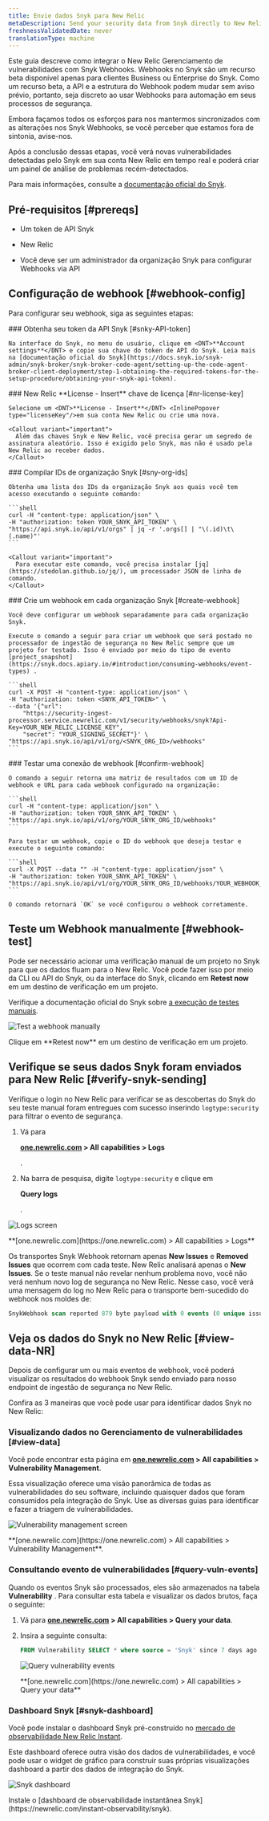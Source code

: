 ```yaml
---
title: Envie dados Snyk para New Relic
metaDescription: Send your security data from Snyk directly to New Relic.
freshnessValidatedDate: never
translationType: machine
---
```







Este guia descreve como integrar o New Relic Gerenciamento de vulnerabilidades com Snyk Webhooks. Webhooks no Snyk são um recurso beta disponível apenas para clientes Business ou Enterprise do Snyk. Como um recurso beta, a API e a estrutura do Webhook podem mudar sem aviso prévio, portanto, seja discreto ao usar Webhooks para automação em seus processos de segurança.

Embora façamos todos os esforços para nos mantermos sincronizados com as alterações nos Snyk Webhooks, se você perceber que estamos fora de sintonia, avise-nos.

Após a conclusão dessas etapas, você verá novas vulnerabilidades detectadas pelo Snyk em sua conta New Relic em tempo real e poderá criar um painel de análise de problemas recém-detectados.

Para mais informações, consulte a [documentação oficial do Snyk](https://snyk.docs.apiary.io/#reference/webhooks).

## Pré-requisitos [#prereqs]

* Um token de API Snyk

* New Relic

  <InlinePopover type="licenseKey"/>

* Você deve ser um administrador da organização Snyk para configurar Webhooks via API

## Configuração de webhook [#webhook-config]

Para configurar seu webhook, siga as seguintes etapas:

<Steps>
  <Step>
    ### Obtenha seu token da API Snyk [#snky-API-token]

    Na interface do Snyk, no menu do usuário, clique em <DNT>**Account settings**</DNT> e copie sua chave do token de API do Snyk. Leia mais na [documentação oficial do Snyk](https://docs.snyk.io/snyk-admin/snyk-broker/snyk-broker-code-agent/setting-up-the-code-agent-broker-client-deployment/step-1-obtaining-the-required-tokens-for-the-setup-procedure/obtaining-your-snyk-api-token).
  </Step>

  <Step>
    ### New Relic <DNT>**License - Insert**</DNT> chave de licença [#nr-license-key]

    Selecione um <DNT>**License - Insert**</DNT> <InlinePopover type="licenseKey"/>em sua conta New Relic ou crie uma nova.

    <Callout variant="important">
      Além das chaves Snyk e New Relic, você precisa gerar um segredo de assinatura aleatório. Isso é exigido pelo Snyk, mas não é usado pela New Relic ao receber dados.
    </Callout>
  </Step>

  <Step>
    ### Compilar IDs de organização Snyk [#sny-org-ids]

    Obtenha uma lista dos IDs da organização Snyk aos quais você tem acesso executando o seguinte comando:

    ```shell
    curl -H "content-type: application/json" \
    -H "authorization: token YOUR_SNYK_API_TOKEN" \
    "https://api.snyk.io/api/v1/orgs" | jq -r '.orgs[] | "\(.id)\t\(.name)"'
    ```

    <Callout variant="important">
      Para executar este comando, você precisa instalar [jq](https://stedolan.github.io/jq/), um processador JSON de linha de comando.
    </Callout>
  </Step>

  <Step>
    ### Crie um webhook em cada organização Snyk [#create-webhook]

    Você deve configurar um webhook separadamente para cada organização Snyk.

    Execute o comando a seguir para criar um webhook que será postado no processador de ingestão de segurança no New Relic sempre que um projeto for testado. Isso é enviado por meio do tipo de evento [project_snapshot](https://snyk.docs.apiary.io/#introduction/consuming-webhooks/event-types) .

    ```shell
    curl -X POST -H "content-type: application/json" \
    -H "authorization: token <SNYK_API_TOKEN>" \
    --data '{"url": 
        "https://security-ingest-processor.service.newrelic.com/v1/security/webhooks/snyk?Api-Key=YOUR_NEW_RELIC_LICENSE_KEY",
        "secret": "YOUR_SIGNING_SECRET"}' \
    "https://api.snyk.io/api/v1/org/<SNYK_ORG_ID>/webhooks"
    ```
  </Step>

  <Step>
    ### Testar uma conexão de webhook [#confirm-webhook]

    O comando a seguir retorna uma matriz de resultados com um ID de webhook e URL para cada webhook configurado na organização:

    ```shell
    curl -H "content-type: application/json" \
    -H "authorization: token YOUR_SNYK_API_TOKEN" \
    "https://api.snyk.io/api/v1/org/YOUR_SNYK_ORG_ID/webhooks"
    ```

    Para testar um webhook, copie o ID do webhook que deseja testar e execute o seguinte comando:

    ```shell
    curl -X POST --data "" -H "content-type: application/json" \
    -H "authorization: token YOUR_SNYK_API_TOKEN" \
    "https://api.snyk.io/api/v1/org/YOUR_SNYK_ORG_ID/webhooks/YOUR_WEBHOOK_ID/ping"
    ```

    O comando retornará `OK` se você configurou o webhook corretamente.
  </Step>
</Steps>

## Teste um Webhook manualmente [#webhook-test]

Pode ser necessário acionar uma verificação manual de um projeto no Snyk para que os dados fluam para o New Relic. Você pode fazer isso por meio da CLI ou API do Snyk, ou da interface do Snyk, clicando em <DNT>**Retest now**</DNT> em um destino de verificação em um projeto.

Verifique a documentação oficial do Snyk sobre [a execução de testes manuais](https://docs.snyk.io/getting-started/running-tests#run-tests-manually).

<img
  title="Test a webhook manually"
  alt="Test a webhook manually"
  src={vulnerabilitymanagementTestWebhook}
/>

<figcaption>
  Clique em <DNT>**Retest now**</DNT> em um destino de verificação em um projeto.
</figcaption>

## Verifique se seus dados Snyk foram enviados para New Relic [#verify-snyk-sending]

Verifique o login no New Relic para verificar se as descobertas do Snyk do seu teste manual foram entregues com sucesso inserindo `logtype:security` para filtrar o evento de segurança.

1. Vá para

   <DNT>**[one.newrelic.com](https://one.newrelic.com) > All capabilities > Logs**</DNT>

   .

2. Na barra de pesquisa, digite `logtype:security` e clique em

   <DNT>**Query logs**</DNT>

   .

<img
  title="Logs screen"
  alt="Logs screen"
  src={vulnerabilitymanagementVerifySnykData}
/>

<figcaption>
  <DNT>
    **[one.newrelic.com](https://one.newrelic.com) > All capabilities > Logs**
  </DNT>
</figcaption>

Os transportes Snyk Webhook retornam apenas <DNT>**New Issues**</DNT> e <DNT>**Removed Issues**</DNT> que ocorrem com cada teste. New Relic analisará apenas o <DNT>**New Issues**</DNT>. Se o teste manual não revelar nenhum problema novo, você não verá nenhum novo log de segurança no New Relic. Nesse caso, você verá uma mensagem do log no New Relic para o transporte bem-sucedido do webhook nos moldes de:

```sql
SnykWebhook scan reported 879 byte payload with 0 events (0 unique issue ids) from '' errors=no
```

## Veja os dados do Snyk no New Relic [#view-data-NR]

Depois de configurar um ou mais eventos de webhook, você poderá visualizar os resultados do webhook Snyk sendo enviado para nosso endpoint de ingestão de segurança no New Relic.

Confira as 3 maneiras que você pode usar para identificar dados Snyk no New Relic:

### Visualizando dados no Gerenciamento de vulnerabilidades [#view-data]

Você pode encontrar esta página em <DNT>**[one.newrelic.com](https://one.newrelic.com) > All capabilities > Vulnerability Management**</DNT>.

Essa visualização oferece uma visão panorâmica de todas as vulnerabilidades do seu software, incluindo quaisquer dados que foram consumidos pela integração do Snyk. Use as diversas guias para identificar e fazer a triagem de vulnerabilidades.

<img
  title="Vulnerability management screen"
  alt="Vulnerability management screen"
  src={accountsVmLanding}
/>

<figcaption>
  <DNT>**[one.newrelic.com](https://one.newrelic.com) > All capabilities > Vulnerability Management**</DNT>.
</figcaption>

### Consultando evento de vulnerabilidades [#query-vuln-events]

Quando os eventos Snyk são processados, eles são armazenados na tabela <DNT>**Vulnerability**</DNT> . Para consultar esta tabela e visualizar os dados brutos, faça o seguinte:

1. Vá para <DNT>**[one.newrelic.com](https://one.newrelic.com) > All capabilities > Query your data**</DNT>.

2. Insira a seguinte consulta:

   ```sql
   FROM Vulnerability SELECT * where source = 'Snyk' since 7 days ago
   ```

   <img
     title="Query vulnerability events"
     alt="Query vulnerability events"
     src={vulnerabilitymanagementQueryVulnEvents}
   />

   <figcaption>
     <DNT>
       **[one.newrelic.com](https://one.newrelic.com) > All capabilities > Query your data**
     </DNT>
   </figcaption>

### Dashboard Snyk [#snyk-dashboard]

Você pode instalar o dashboard Snyk pré-construído no [mercado de observabilidade New Relic Instant](https://newrelic.com/instant-observability/snyk).

Este dashboard oferece outra visão dos dados de vulnerabilidades, e você pode usar o widget de gráfico para construir suas próprias visualizações dashboard a partir dos dados de integração do Snyk.

<img
  title="Snyk dashboard"
  alt="Snyk dashboard"
  src={vmSnykDashboard}
/>

<figcaption>
  Instale o [dashboard de observabilidade instantânea Snyk](https://newrelic.com/instant-observability/snyk).
</figcaption>